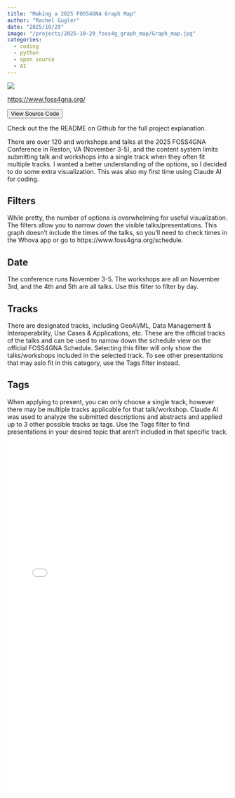 ---
title: "Making a 2025 FOSS4GNA Graph Map"
author: "Rachel Gugler"
date: "2025/10/29"
image: "/projects/2025-10-29_foss4g_graph_map/Graph_map.jpg"
categories:
  - coding
  - python
  - open source
  - AI
---

![](/projects/2025-10-29_foss4g_graph_map/FOSS4G_NA_2025_header.jpg)

[https://www.foss4gna.org/](https://www.foss4gna.org/)

<a href="https://github.com/rgugs/foss4gna2025-graph"><button type="button" class="btn btn-secondary btn-sm"><i class="bi bi-github"></i> View Source Code</button></a>

Check out the the README on Github for the full project explanation.

There are over 120 and workshops and talks at the 2025 FOSS4GNA Conference in Reston, VA (November 3-5), and the content system limits submitting talk and workshops into a single track when they often fit multiple tracks. I wanted a better understanding of the options, so I decided to do some extra visualization. This was also my first time using Claude AI for coding.

## Filters
While pretty, the number of options is overwhelming for useful visualization. The filters allow you to narrow down the visible talks/presentations. This graph doesn't include the times of the talks, so you'll need to check times in the Whova app or go to https://www.foss4gna.org/schedule.

## Date
The conference runs November 3-5. The workshops are all on November 3rd, and the 4th and 5th are all talks. Use this filter to filter by day.

## Tracks
There are designated tracks, including GeoAI/ML, Data Management & Interoperability, Use Cases & Applications, etc. These are the official tracks of the talks and can be used to narrow down the schedule view on the official FOSS4GNA Schedule. Selecting this filter will only show the talks/workshops included in the selected track. To see other presentations that may aslo fit in this category, use the Tags filter instead. 

## Tags
When applying to present, you can only choose a single track, however there may be multiple tracks applicable for that talk/workshop. Claude AI was used to analyze the submitted descriptions and abstracts and applied up to 3 other possible tracks as tags. Use the Tags filter to find presentations in your desired topic that aren't included in that specific track.

<iframe src="forcedatlas_conference_graph.html" width="100%" height="800px" style="border:none;"></iframe>

